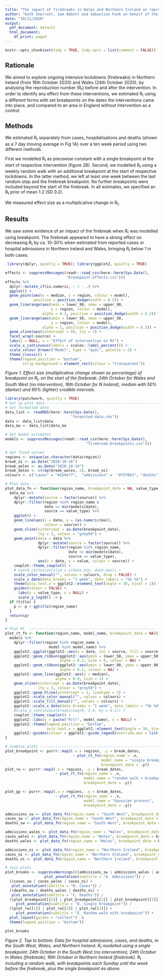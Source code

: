 ```yaml
---
title: "The impact of firebreaks in Wales and Northern Ireland on reproduction numbers"
author: "Kath Sherratt, Sam Abbott and Sebastian Funk on behalf of the CMMID Covid-19 Working Group"
date: "10/11/2020"
output:
  pdf_document: default
  html_document:
    df_print: paged
---
```


```r
knitr::opts_chunk$set(tidy = TRUE, tidy.opts = list(comment = FALSE))
```

## Rationale

We aimed to explore ongoing intensive lockdowns (firebreaks) in Northern Ireland (from 16th October 2020) and Wales (24th October 2020), by analysing the reproduction number (R~t~) before and after the intervention. In order to identify any effect from these interventions, we estimated R~t~ using a different forms with set breakpoints on the dates the interventions came into place, and compared to an area in England without intervention as a control.

## Methods

We estimated R~t~ separately from cases, hospitalisations and deaths (shown as a 7 day moving average in Fig 1A) over a ten week period using two different methods.

First we modelled R~t~ as piecewise constant with a single breakpoint at the start of respective intervention (figure 2B). Second, we modelled R~t~ using a weekly random walk  with an additional breakpoint at the start of respective lockdowns. In the latter method, we left at least one week between the last random step and the firebreak breakpoint. No further breakpoints were included beyond the start of the firebreak. In all estimates, we specified an R~t~ prior of mean 1.2 (SD 0.2). 

We measured effect size as a multiplicative change in R~t~.

## Results

We saw some evidence of an impact of the firebreak when R~t~ was modelled using breakpoint. The firebreak appeared to have a strong effect on decreasing R~t~ by ca. 10-30% when estimated from reported cases or hospital admissions in Northern Ireland and Wales, bringing R~t~ below 1 in both cases.

```r
 library(dplyr, quietly = TRUE); library(ggplot2, quietly = TRUE)

effects <- suppressMessages(readr::read_csv(here::here(Sys.Date(),
                            "breakpoint-effects.csv")))
effects %>%
  dplyr::mutate_if(is.numeric, ~ 1 - .) %>%
  ggplot() +
  geom_point(aes(x = median, y = region, colour = model),
             position = position_dodge(width = 0.2)) +
  geom_linerange(aes(xmin = lower_90, xmax = upper_90,
                     y = region, colour = model),
                 alpha = 0.3, position = position_dodge(width = 0.2)) +
  geom_linerange(aes(xmin = lower_50, xmax = upper_50,
                     y = region, colour = model),
                 alpha = 1, position = position_dodge(width = 0.2)) +
  geom_vline(aes(xintercept = 0), lty = 3) +
  facet_wrap(~source) +
  labs(y = NULL, x = "Effect of intervention on Rt") +
  scale_x_continuous(labels = scales::label_percent()) +
  scale_colour_brewer("Model", type = "qual", palette = 2) +
  theme_classic() +
  theme(legend.position = "bottom",
        strip.background = element_rect(colour = "transparent"))
```
*Figure 1. Effect size (multiplicative change shown as percentage) of breakpoint on R~t~, on the start of the firebreak: 24th October for Wales and South West (no intervention), 16th October for N Ireland), median with 50% (darker) and 90% (lighter) credible intervals.*


```r
library(patchwork, quietly = TRUE)
# Set up plot data --------------------------------------------------------------
# Get formatted data
data_list <- readRDS(here::here(Sys.Date(), 
                              "formatted-data.rds"))
data <- data_list$data
data_ma <- data_list$data_ma

# Get model estimates
models <- suppressMessages(readr::read_csv(here::here(Sys.Date(), 
                                     "firebreak-breakpoints.csv")))

# Set fixed values
regions <- unique(as.character(data$region))
break_ni <- as.Date("2020-10-16")
break_wales <- as.Date("2020-10-24")
break_dates <- c(rep(break_wales, 2), break_ni)
colours <- c("cases" = "#1b9e77",  "admissions" =  "#7570b3", "deaths" = "#d95f02")

# Plot data --------------------------------------------------------------------
plot_data_fn <- function(region_name, breakpoint_date = NA, value_type, title = FALSE){
  data_ma %>%
    dplyr::mutate(source = factor(source)) %>%
    dplyr::filter(region %in% region_name &
                  date >= min(models$date),
                  source == value_type) %>%
    ggplot() +
    geom_line(aes(x = date, y = (as.numeric(ma)),
                  colour = source)) +
    geom_vline(xintercept = as.Date(breakpoint_date),
               lty = 3, colour = "grey50") +
    geom_point(data = data %>%
               dplyr::mutate(source = factor(source)) %>%
               dplyr::filter(region %in% region_name,
                             date >= min(models$date),
                             source == value_type),
               aes(x = date, y = value, colour = source)) +
    cowplot::theme_cowplot() +
    # coord_cartesian(xlim = c(date_min, date_max)) +
    scale_color_manual("", values = colours, drop = FALSE) +
    scale_x_date(date_breaks = "1 week", date_labels = "%b %d") +
    theme(axis.text.x = ggplot2::element_text(angle = 30, hjust = 1)) +
    guides(colour = FALSE) +
      labs(y = value_type, x = NULL) +
      scale_y_log10() -> p
  if (title) {
    p <- p + ggtitle(region_name)
  }
  return(p)
}

# Plot Rt  ----------------------------------------------------------
plot_rt_fn <- function(region_name, model_name, breakpoint_date = NA){
  models %>%
    dplyr::filter(region %in% region_name & 
                    model %in% model_name) %>%
    ggplot2::ggplot(ggplot2::aes(x = date, col = source, fill = source)) +
    ggplot2::geom_ribbon(ggplot2::aes(ymin = lower_50, ymax = upper_50),
                         alpha = 0.2, size = 0, colour = NA) +
    ggplot2::geom_ribbon(ggplot2::aes(ymin = lower_90, ymax = upper_90),
                         alpha = 0.1, colour = NA) +
    ggplot2::geom_line(ggplot2::aes(y = median),
                       alpha = 0.9, size = 1) +
    geom_vline(xintercept = as.Date(breakpoint_date), 
               lty = 3, colour = "grey50") +
    ggplot2::geom_hline(yintercept = 1, linetype = 2) +
    ggplot2::scale_color_manual("", values = colours) +
    ggplot2::scale_fill_manual("", values = colours) +
    ggplot2::scale_x_date(date_breaks = "1 week", date_labels = "%b %d") +
    #scale_y_continuous(breaks=seq(0, 1.4, by = 0.2)) +
    cowplot::theme_cowplot() +
    ggplot2::labs(y = paste("R(t)", model_name), x = NULL) +
    ggplot2::theme(legend.position = "bottom",
                   axis.text.x = ggplot2::element_text(angle = 30, hjust = 1)) +
    ggplot2::guides(colour = ggplot2::guide_legend(override.aes = list(alpha = 1)))
}

# Combine plots -----------------------------------------------------------
plot_breakpoint <- purrr::map2(.x = regions, .y = break_dates,
                               ~ plot_rt_fn(region_name = .x,
                                            model_name = "single breakpoint",
                                            breakpoint_date = .y))
plot_rw <- purrr::map2(.x = regions, .y = break_dates,
                       ~ plot_rt_fn(region_name = .x,
                                    model_name = "random walk + breakpoint",
                                    breakpoint_date = .y))

plot_gp <- purrr::map2(.x = regions, .y = break_dates,
                       ~ plot_rt_fn(region_name = .x,
                                    model_name = "Gaussian process",
                                    breakpoint_date = .y))

admissions_sw <- plot_data_fn(region_name = "South West", breakpoint_date = break_wales[length(break_wales)], value_type = "admissions", title = TRUE)
cases_sw <- plot_data_fn(region_name = "South West", breakpoint_date = break_wales[length(break_wales)], value_type = "cases")
deaths_sw <- plot_data_fn(region_name = "South West", breakpoint_date = break_wales[length(break_wales)], value_type = "deaths")

admissions_wales <- plot_data_fn(region_name = "Wales", breakpoint_date = break_wales[length(break_wales)], value_type = "admissions", title = TRUE)
cases_wales <- plot_data_fn(region_name = "Wales", breakpoint_date = break_wales[length(break_wales)], value_type = "cases")
deaths_wales <- plot_data_fn(region_name = "Wales", breakpoint_date = break_wales[length(break_wales)], value_type = "deaths")

admissions_ni <- plot_data_fn(region_name = "Northern Ireland", breakpoint_date = break_ni[length(break_ni)], value_type = "admissions", title = TRUE)
cases_ni <- plot_data_fn(region_name = "Northern Ireland", breakpoint_date = break_ni[length(break_ni)], value_type = "cases")
deaths_ni <- plot_data_fn(region_name = "Northern Ireland", breakpoint_date = break_ni[length(break_ni)], value_type = "deaths")

# Join plots
plot_breaks <- suppressWarnings(((admissions_sw | admissions_wales | admissions_ni) +
                  plot_annotation(subtitle = "A. Admissions")) /
  ((cases_sw | cases_wales | cases_ni) +
   plot_annotation(subtitle = "B. Cases")) /
  ((deaths_sw | deaths_wales | deaths_ni) +
   plot_annotation(subtitle = "C. Deaths")) /
  ((plot_breakpoint[[1]] | plot_breakpoint[[2]] | plot_breakpoint[[3]]) +
     plot_annotation(subtitle = "D. Single breakpoint")) /
  ((plot_rw[[1]] | plot_rw[[2]] | plot_rw[[3]]) +
     plot_annotation(subtitle = "E. Random walk with breakpoint")) +
  plot_layout(guides = "collect")  &
  theme(legend.position = "bottom"))

plot_breaks

```
*Figure 2. Top to bottom: Data for hospital admissions, cases, and deaths, in the South West, Wales, and Northern Ireland. R~t~ modelled using a single breakpoint: 24th October in the South West (no intervention); 24th October in Wales (firebreak); 16th October in Northern Ireland (firebreak). R~t~ including a random walk, with breakpoints each Sunday until the week before the firebreak, plus the single breakpoint as above.*
